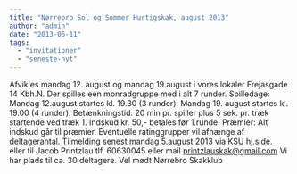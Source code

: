 ```yaml
---
title: "Nørrebro Sol og Sommer Hurtigskak, august 2013"
author: "admin"
date: "2013-06-11"
tags: 
  - "invitationer"
  - "seneste-nyt"
---
```


Afvikles mandag 12. august og mandag 19.august i vores lokaler Frejasgade 14 Kbh.N. Der spilles een monradgruppe med i alt 7 runder. Spilledage: Mandag 12.august startes kl. 19.30 (3 runder). Mandag 19. august startes kl. 19.00 (4 runder). Betænkningstid: 20 min pr. spiller plus 5 sek. pr. træk startende ved træk 1. Indskud kr. 50,- betales før 1.runde. Præmier: Alt indskud går til præmier. Eventuelle ratinggrupper vil afhænge af deltagerantal. Tilmelding senest mandag 5.august 2013 via KSU hj.side. eller til Jacob Printzlau tlf. 60630045 eller mail printzlauskak@gmail.com Vi har plads til ca. 30 deltagere. Vel mødt Nørrebro Skakklub
